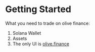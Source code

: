 # Getting Started

What you need to trade on olive finance:

1. Solana Wallet
2. Assets
3. The only UI is [olive.finance](http://olive.finance/)